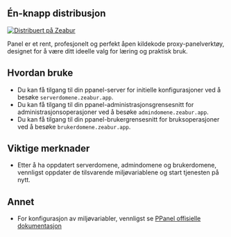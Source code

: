 ## Én-knapp distribusjon

[![Distribuert på Zeabur](https://zeabur.com/deployed-on-zeabur-dark.svg)](https://zeabur.com/templates/IBPWWW?referralCode=PPanelGroup&utm_source=PPanelGroup&utm_campaign=oss)

Panel er et rent, profesjonelt og perfekt åpen kildekode proxy-panelverktøy, designet for å være ditt ideelle valg for læring og praktisk bruk.

## Hvordan bruke

- Du kan få tilgang til din ppanel-server for initielle konfigurasjoner ved å besøke `serverdomene.zeabur.app`.
- Du kan få tilgang til din ppanel-administrasjonsgrensesnitt for administrasjonsoperasjoner ved å besøke `admindomene.zeabur.app`.
- Du kan få tilgang til din ppanel-brukergrensesnitt for bruksoperasjoner ved å besøke `brukerdomene.zeabur.app`.

## Viktige merknader

- Etter å ha oppdatert serverdomene, admindomene og brukerdomene, vennligst oppdater de tilsvarende miljøvariablene og start tjenesten på nytt.

## Annet

- For konfigurasjon av miljøvariabler, vennligst se [PPanel offisielle dokumentasjon](https://ppanel.dev/)


<Giscus />
